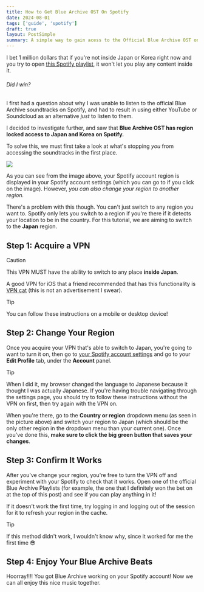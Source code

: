 ```yaml
---
title: How to Get Blue Archive OST On Spotify
date: 2024-08-01
tags: ['guide', 'spotify']
draft: true
layout: PostSimple
summary: A simple way to gain acess to the Official Blue Archive OST on Spotify
---
```


I bet 1 million dollars that if you're not inside Japan or Korea right now and you try to open [this Spotify playlist](https://open.spotify.com/album/0BTiFYoYsuKefaM1HIQqCC), it won't let you play any content inside it.
###### Did I win?

I first had a question about why I was unable to listen to the official Blue Archive soundtracks on Spotify, and had to result in using either YouTube or Soundcloud as an alternative *just* to listen to them.

I decided to investigate further, and saw that **Blue Archive OST has region locked access to Japan and Korea on Spotify.**

To solve this, we must first take a look at what's stopping *you* from accessing the soundtracks in the first place.

[![](https://i.postimg.cc/1XWcBGqF/Screenshot-from-2024-08-01-00-34-44.png)](https://www.spotify.com/us/account/profile/)

As you can see from the image above, your Spotify account region is displayed in your Spotify account settings (which you can go to if you click on the image). However, *you can also change your region to another region.*

There's a problem with this though. You can't just switch to any region you want to. Spotify only lets you switch to a region if you're there if it detects your location to be in the country. For this tutorial, we are aiming to switch to the **Japan** region.

## Step 1: Acquire a VPN
> [!CAUTION]
> This VPN MUST have the ability to switch to any place **inside Japan**.
>
> A good VPN for iOS that a friend recommended that has this functionality is [VPN cat](https://apps.apple.com/jp/app/vpnネコ-無制限のトラフィックを備えた高速で簡単なvpn/id1134784923) (this is not an advertisement I swear).

> [!TIP]
> You can follow these instructions on a mobile or desktop device!

## Step 2: Change Your Region

Once you acquire your VPN that's able to switch to Japan, you're going to want to turn it on, then go to [your Spotify account settings](https://www.spotify.com/us/account/profile/) and go to your **Edit Profile** tab, under the **Account** panel.

> [!TIP]
> When I did it, my browser changed the language to Japanese because it thought I was actually Japanese. If you're having trouble navigating through the settings page, you should try to follow these instructions without the VPN on first, then try again with the VPN on.

When you're there, go to the **Country or region** dropdown menu (as seen in the picture above) and switch your region to Japan (which should be the only other region in the dropdown menu than your current one). Once you've done this, **make sure to click the big green button that saves your changes**.

## Step 3: Confirm It Works

After you've change your region, you're free to turn the VPN off and experiment with your Spotify to check that it works. Open one of the official Blue Archive Playlists (for example, the one that I definitely won the bet on at the top of this post) and see if you can play anything in it!

If it doesn't work the first time, try logging in and logging out of the session for it to refresh your region in the cache.

> [!TIP]
> If this method didn't work, I wouldn't know why, since it worked for me the first time 😎

## Step 4: Enjoy Your Blue Archive Beats
Hoorray!!!! You got Blue Archive working on your Spotify account! Now we can all enjoy this nice music together.